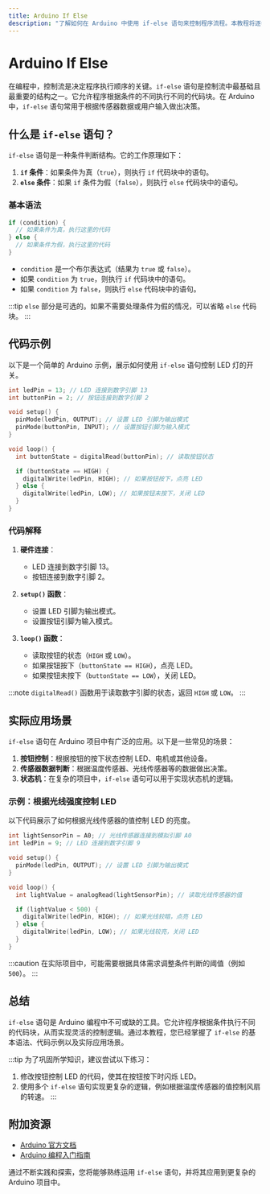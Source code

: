 ```yaml
---
title: Arduino If Else
description: "了解如何在 Arduino 中使用 if-else 语句来控制程序流程。本教程将逐步讲解 if-else 的语法、用法以及实际应用场景，帮助初学者掌握这一重要概念。"
---
```


# Arduino If Else

在编程中，控制流是决定程序执行顺序的关键。`if-else` 语句是控制流中最基础且最重要的结构之一。它允许程序根据条件的不同执行不同的代码块。在 Arduino 中，`if-else` 语句常用于根据传感器数据或用户输入做出决策。

## 什么是 `if-else` 语句？

`if-else` 语句是一种条件判断结构。它的工作原理如下：

1. **`if` 条件**：如果条件为真（`true`），则执行 `if` 代码块中的语句。
2. **`else` 条件**：如果 `if` 条件为假（`false`），则执行 `else` 代码块中的语句。

### 基本语法

```cpp
if (condition) {
  // 如果条件为真，执行这里的代码
} else {
  // 如果条件为假，执行这里的代码
}
```

- `condition` 是一个布尔表达式（结果为 `true` 或 `false`）。
- 如果 `condition` 为 `true`，则执行 `if` 代码块中的语句。
- 如果 `condition` 为 `false`，则执行 `else` 代码块中的语句。

:::tip
`else` 部分是可选的。如果不需要处理条件为假的情况，可以省略 `else` 代码块。
:::

## 代码示例

以下是一个简单的 Arduino 示例，展示如何使用 `if-else` 语句控制 LED 灯的开关。

```cpp
int ledPin = 13; // LED 连接到数字引脚 13
int buttonPin = 2; // 按钮连接到数字引脚 2

void setup() {
  pinMode(ledPin, OUTPUT); // 设置 LED 引脚为输出模式
  pinMode(buttonPin, INPUT); // 设置按钮引脚为输入模式
}

void loop() {
  int buttonState = digitalRead(buttonPin); // 读取按钮状态

  if (buttonState == HIGH) {
    digitalWrite(ledPin, HIGH); // 如果按钮按下，点亮 LED
  } else {
    digitalWrite(ledPin, LOW); // 如果按钮未按下，关闭 LED
  }
}
```

### 代码解释

1. **硬件连接**：
   - LED 连接到数字引脚 13。
   - 按钮连接到数字引脚 2。

2. **`setup()` 函数**：
   - 设置 LED 引脚为输出模式。
   - 设置按钮引脚为输入模式。

3. **`loop()` 函数**：
   - 读取按钮的状态（`HIGH` 或 `LOW`）。
   - 如果按钮按下（`buttonState == HIGH`），点亮 LED。
   - 如果按钮未按下（`buttonState == LOW`），关闭 LED。

:::note
`digitalRead()` 函数用于读取数字引脚的状态，返回 `HIGH` 或 `LOW`。
:::

## 实际应用场景

`if-else` 语句在 Arduino 项目中有广泛的应用。以下是一些常见的场景：

1. **按钮控制**：根据按钮的按下状态控制 LED、电机或其他设备。
2. **传感器数据判断**：根据温度传感器、光线传感器等的数据做出决策。
3. **状态机**：在复杂的项目中，`if-else` 语句可以用于实现状态机的逻辑。

### 示例：根据光线强度控制 LED

以下代码展示了如何根据光线传感器的值控制 LED 的亮度。

```cpp
int lightSensorPin = A0; // 光线传感器连接到模拟引脚 A0
int ledPin = 9; // LED 连接到数字引脚 9

void setup() {
  pinMode(ledPin, OUTPUT); // 设置 LED 引脚为输出模式
}

void loop() {
  int lightValue = analogRead(lightSensorPin); // 读取光线传感器的值

  if (lightValue < 500) {
    digitalWrite(ledPin, HIGH); // 如果光线较暗，点亮 LED
  } else {
    digitalWrite(ledPin, LOW); // 如果光线较亮，关闭 LED
  }
}
```

:::caution
在实际项目中，可能需要根据具体需求调整条件判断的阈值（例如 `500`）。
:::

## 总结

`if-else` 语句是 Arduino 编程中不可或缺的工具。它允许程序根据条件执行不同的代码块，从而实现灵活的控制逻辑。通过本教程，您已经掌握了 `if-else` 的基本语法、代码示例以及实际应用场景。

:::tip
为了巩固所学知识，建议尝试以下练习：
1. 修改按钮控制 LED 的代码，使其在按钮按下时闪烁 LED。
2. 使用多个 `if-else` 语句实现更复杂的逻辑，例如根据温度传感器的值控制风扇的转速。
:::

## 附加资源

- [Arduino 官方文档](https://www.arduino.cc/reference/en/)
- [Arduino 编程入门指南](https://www.arduino.cc/en/Guide/Introduction)

通过不断实践和探索，您将能够熟练运用 `if-else` 语句，并将其应用到更复杂的 Arduino 项目中。